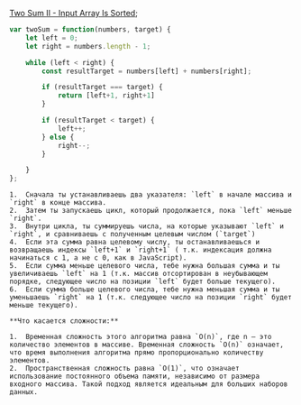 [Two Sum II - Input Array Is Sorted](https://leetcode.com/problems/two-sum-ii-input-array-is-sorted/description/);

```javascript
var twoSum = function(numbers, target) {
    let left = 0;
    let right = numbers.length - 1;

    while (left < right) {
        const resultTarget = numbers[left] + numbers[right];

        if (resultTarget === target) {
            return [left+1, right+1]
        }

        if (resultTarget < target) {
            left++;
        } else {
            right--;
        }

    }
};
```

	1.	Сначала ты устанавливаешь два указателя: `left` в начале массива и `right` в конце массива.
	2.	Затем ты запускаешь цикл, который продолжается, пока `left` меньше `right`.
	3.	Внутри цикла, ты суммируешь числа, на которые указывают `left` и `right`, и сравниваешь с полученным целевым числом (`target`)
	4.	Если эта сумма равна целевому числу, ты останавливаешься и возвращаешь индексы `left+1` и `right+1` ( т.к. индексация должна начинаться с 1, а не с 0, как в JavaScript).
	5.	Если сумма меньше целевого числа, тебе нужна большая сумма и ты увеличиваешь `left` на 1 (т.к. массив отсортирован в неубывающем порядке, следующее число на позиции `left` будет больше текущего).
	6.	Если сумма больше целевого числа, тебе нужна меньшая сумма и ты уменьшаешь `right` на 1 (т.к. следующее число на позиции `right` будет меньше текущего).

    **Что касается сложности:**

	1.	Временная сложность этого алгоритма равна `O(n)`, где n — это количество элементов в массиве. Временная сложность `O(n)` означает, что время выполнения алгоритма прямо пропорционально количеству элементов.
	2.	Пространственная сложность равна `O(1)`, что означает использование постоянного объема памяти, независимо от размера входного массива. Такой подход является идеальным для больших наборов данных.